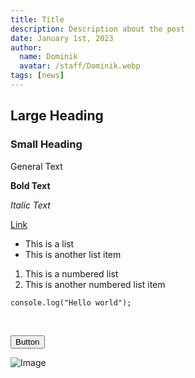 ```yaml
---
title: Title
description: Description about the post
date: January 1st, 2023
author:
  name: Dominik
  avatar: /staff/Dominik.webp
tags: [news]
---
```


## Large Heading

### Small Heading

General Text

**Bold Text**

_Italic Text_

[Link](https://google.com)

- This is a list
- This is another list item

1. This is a numbered list
2. This is another numbered list item

```
console.log("Hello world");
```

<br />

<Button variant="red">Button</Button>

![Image](/logos/wouldyou.webp)
